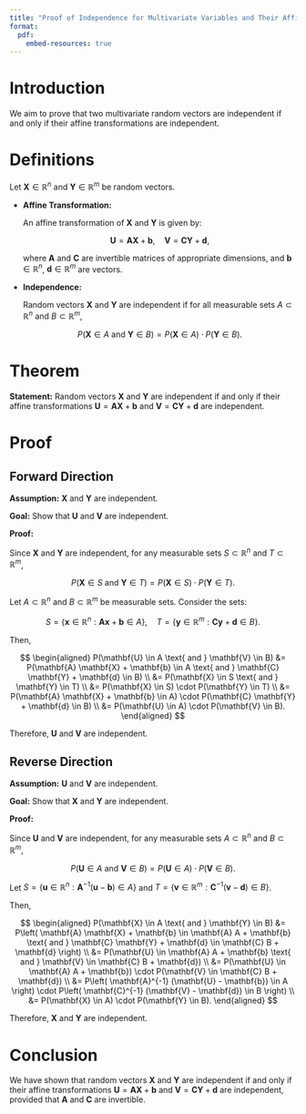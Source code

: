 ```yaml
---
title: "Proof of Independence for Multivariate Variables and Their Affine Transformations"
format:
  pdf:
    embed-resources: true
---
```


# Introduction

We aim to prove that two multivariate random vectors are independent if and only if their affine transformations are independent.

# Definitions

Let $\mathbf{X} \in \mathbb{R}^n$ and $\mathbf{Y} \in \mathbb{R}^m$ be random vectors.

- **Affine Transformation:**

  An affine transformation of $\mathbf{X}$ and $\mathbf{Y}$ is given by:

  $$
  \mathbf{U} = \mathbf{A} \mathbf{X} + \mathbf{b}, \quad \mathbf{V} = \mathbf{C} \mathbf{Y} + \mathbf{d},
  $$

  where $\mathbf{A}$ and $\mathbf{C}$ are invertible matrices of appropriate dimensions, and $\mathbf{b} \in \mathbb{R}^n$, $\mathbf{d} \in \mathbb{R}^m$ are vectors.

- **Independence:**

  Random vectors $\mathbf{X}$ and $\mathbf{Y}$ are independent if for all measurable sets $A \subset \mathbb{R}^n$ and $B \subset \mathbb{R}^m$,

  $$
  P(\mathbf{X} \in A \text{ and } \mathbf{Y} \in B) = P(\mathbf{X} \in A) \cdot P(\mathbf{Y} \in B).
  $$

# Theorem

**Statement:** Random vectors $\mathbf{X}$ and $\mathbf{Y}$ are independent if and only if their affine transformations $\mathbf{U} = \mathbf{A} \mathbf{X} + \mathbf{b}$ and $\mathbf{V} = \mathbf{C} \mathbf{Y} + \mathbf{d}$ are independent.

# Proof

## Forward Direction

**Assumption:** $\mathbf{X}$ and $\mathbf{Y}$ are independent.

**Goal:** Show that $\mathbf{U}$ and $\mathbf{V}$ are independent.

**Proof:**

Since $\mathbf{X}$ and $\mathbf{Y}$ are independent, for any measurable sets $S \subset \mathbb{R}^n$ and $T \subset \mathbb{R}^m$,

$$
P(\mathbf{X} \in S \text{ and } \mathbf{Y} \in T) = P(\mathbf{X} \in S) \cdot P(\mathbf{Y} \in T).
$$

Let $A \subset \mathbb{R}^n$ and $B \subset \mathbb{R}^m$ be measurable sets. Consider the sets:

$$
S = \{\mathbf{x} \in \mathbb{R}^n : \mathbf{A} \mathbf{x} + \mathbf{b} \in A\}, \quad T = \{\mathbf{y} \in \mathbb{R}^m : \mathbf{C} \mathbf{y} + \mathbf{d} \in B\}.
$$

Then,

$$
\begin{aligned}
P(\mathbf{U} \in A \text{ and } \mathbf{V} \in B) &= P(\mathbf{A} \mathbf{X} + \mathbf{b} \in A \text{ and } \mathbf{C} \mathbf{Y} + \mathbf{d} \in B) \\
&= P(\mathbf{X} \in S \text{ and } \mathbf{Y} \in T) \\
&= P(\mathbf{X} \in S) \cdot P(\mathbf{Y} \in T) \\
&= P(\mathbf{A} \mathbf{X} + \mathbf{b} \in A) \cdot P(\mathbf{C} \mathbf{Y} + \mathbf{d} \in B) \\
&= P(\mathbf{U} \in A) \cdot P(\mathbf{V} \in B).
\end{aligned}
$$

Therefore, $\mathbf{U}$ and $\mathbf{V}$ are independent.

## Reverse Direction

**Assumption:** $\mathbf{U}$ and $\mathbf{V}$ are independent.

**Goal:** Show that $\mathbf{X}$ and $\mathbf{Y}$ are independent.

**Proof:**

Since $\mathbf{U}$ and $\mathbf{V}$ are independent, for any measurable sets $A \subset \mathbb{R}^n$ and $B \subset \mathbb{R}^m$,

$$
P(\mathbf{U} \in A \text{ and } \mathbf{V} \in B) = P(\mathbf{U} \in A) \cdot P(\mathbf{V} \in B).
$$

Let $S = \{\mathbf{u} \in \mathbb{R}^n : \mathbf{A}^{-1} (\mathbf{u} - \mathbf{b}) \in A\}$ and $T = \{\mathbf{v} \in \mathbb{R}^m : \mathbf{C}^{-1} (\mathbf{v} - \mathbf{d}) \in B\}$.

Then,

$$
\begin{aligned}
P(\mathbf{X} \in A \text{ and } \mathbf{Y} \in B) &= P\left( \mathbf{A} \mathbf{X} + \mathbf{b} \in \mathbf{A} A + \mathbf{b} \text{ and } \mathbf{C} \mathbf{Y} + \mathbf{d} \in \mathbf{C} B + \mathbf{d} \right) \\
&= P(\mathbf{U} \in \mathbf{A} A + \mathbf{b} \text{ and } \mathbf{V} \in \mathbf{C} B + \mathbf{d}) \\
&= P(\mathbf{U} \in \mathbf{A} A + \mathbf{b}) \cdot P(\mathbf{V} \in \mathbf{C} B + \mathbf{d}) \\
&= P\left( \mathbf{A}^{-1} (\mathbf{U} - \mathbf{b}) \in A \right) \cdot P\left( \mathbf{C}^{-1} (\mathbf{V} - \mathbf{d}) \in B \right) \\
&= P(\mathbf{X} \in A) \cdot P(\mathbf{Y} \in B).
\end{aligned}
$$

Therefore, $\mathbf{X}$ and $\mathbf{Y}$ are independent.

# Conclusion

We have shown that random vectors $\mathbf{X}$ and $\mathbf{Y}$ are independent if and only if their affine transformations $\mathbf{U} = \mathbf{A} \mathbf{X} + \mathbf{b}$ and $\mathbf{V} = \mathbf{C} \mathbf{Y} + \mathbf{d}$ are independent, provided that $\mathbf{A}$ and $\mathbf{C}$ are invertible.

